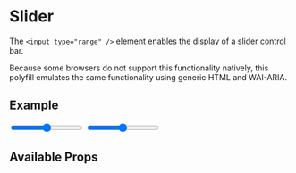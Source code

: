 

<Meta title="Components/Slider/Intro" component={Slider} />

# Slider

The `<input type="range" />` element enables the display of a slider control bar.

Because some browsers do not support this functionality natively, this polyfill emulates the same functionality using generic HTML and WAI-ARIA.

## Example

<Canvas>
  <Slider min={0} max={100} value={37} title="Example Slider" />
  <input
    type="range"
    min="0"
    max="100"
    step="1"
    title="Range: 0 to 100 in steps of 1"
    value="50"
  />
  <input type="range" min="-10" max="10" />
</Canvas>

## Available Props

<ArgsTable />
